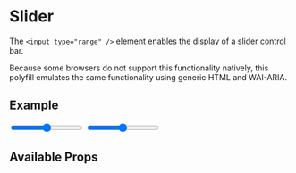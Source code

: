 

<Meta title="Components/Slider/Intro" component={Slider} />

# Slider

The `<input type="range" />` element enables the display of a slider control bar.

Because some browsers do not support this functionality natively, this polyfill emulates the same functionality using generic HTML and WAI-ARIA.

## Example

<Canvas>
  <Slider min={0} max={100} value={37} title="Example Slider" />
  <input
    type="range"
    min="0"
    max="100"
    step="1"
    title="Range: 0 to 100 in steps of 1"
    value="50"
  />
  <input type="range" min="-10" max="10" />
</Canvas>

## Available Props

<ArgsTable />
